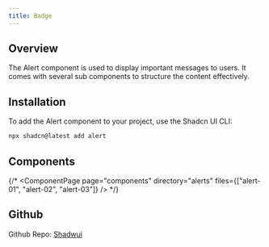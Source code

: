```yaml
---
title: Badge
---
```



## Overview

The Alert component is used to display important messages to users. It comes with several sub components to structure the content effectively.

## Installation

To add the Alert component to your project, use the Shadcn UI CLI:

```bash
npx shadcn@latest add alert
```

## Components

{/* <ComponentPage
  page="components"
  directory="alerts"
  files={["alert-01", "alert-02", "alert-03"]}
/> */}

## Github

Github Repo: [Shadwui](https://github.com/sahilkumardev/shadwui)
